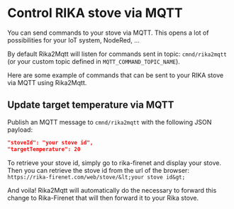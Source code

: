 # Control RIKA stove via MQTT

You can send commands to your stove via MQTT. This opens a lot of possibilities for your IoT system, NodeRed, ...

<Info>By default Rika2Mqtt will listen for commands sent in topic: `cmnd/rika2mqtt` (or your custom topic defined in `MQTT_COMMAND_TOPIC_NAME`).</Info>


Here are some example of commands that can be sent to your RIKA stove via MQTT using Rika2Mqtt.

## Update target temperature via MQTT

Publish an MQTT message to `cmnd/rika2mqtt`  with the following JSON payload:

```json
"stoveId": "your stove id",
"targetTemperature": 20
```

<Info>To retrieve your stove id, simply go to rika-firenet and display your stove.
    Then you can retrieve the stove id from the url of the browser:
    `https://rika-firenet.com/web/stove/&lt;your stove id&gt;`
</Info>


And voila! Rika2Mqtt will automatically do the necessary to forward this change to Rika-Firenet that will then forward it to your Rika stove.
